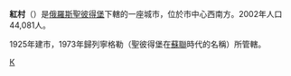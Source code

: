{{coord|59|44|N|30|5|E|display=title}}
'''紅村'''（{{lang-rus|Кра́сное Село|Krasnoe Selo}}）是[[俄羅斯|俄羅斯]][[聖彼得堡|聖彼得堡]]下轄的一座城市，位於市中心西南方。2002年人口44,081人。

1925年建市，1973年歸列寧格勒（聖彼得堡在[[蘇聯|蘇聯]]時代的名稱）所管轄。
{{聖彼得堡行政區劃}}
[[Category:聖彼得堡下轄市鎮|К]]